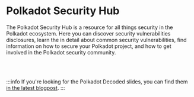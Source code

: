 # Polkadot Security Hub

The Polkadot Security Hub is a resource for all things security in the Polkadot ecosystem. Here you can discover security vulnerabilities disclosures, learn the in detail about common security vulnerabilities, find information on how to secure your Polkadot project, and how to get involved in the Polkadot security community.

<Sections />


<br/><br/>

:::info
If you're looking for the Polkadot Decoded slides, you can find them [in the latest blogpost](/blog).
:::
